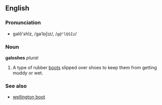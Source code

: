 ==English==
===Pronunciation===
*gəlŏ'shĭz, /ɡəˈlɒʃɪz/, /<tt>g@"lQSIz</tt>/

===Noun===
'''galoshes'''  ''plural''

#A type of rubber [[boot]]s slipped over shoes to keep them from getting muddy or wet.

===See also===
*[[wellington boot]]